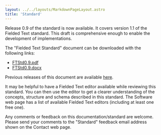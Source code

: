 ```yaml
---
layout: ../../layouts/MarkdownPageLayout.astro
title: 'Standard'
---
```


Release 0.9 of the standard is now available.  It covers version 1.1 of the Fielded Text standard.  This draft is comprehensive enough to enable the development of implementations.  

The "Fielded Text Standard" document can be downloaded with the following links:

* [FTStd0.9.pdf](../../../standard/FTStd0.9.pdf)
* [FTStd0.9.docx](../../../standard/FTStd0.9.docx)

Previous releases of this document are available [here](./previous/).

It may be helpful to have a Fielded Text editor available while reviewing this standard.  You can then use the editor to get a clearer understanding of the concepts, structure and schema described in this standard.  The Software web page has a list of available Fielded Text editors (including at least one free one).

Any comments or feedback on this documentation/standard are welcome.  Please send your comments to the "Standard" feedback email address shown on the Contact web page.
